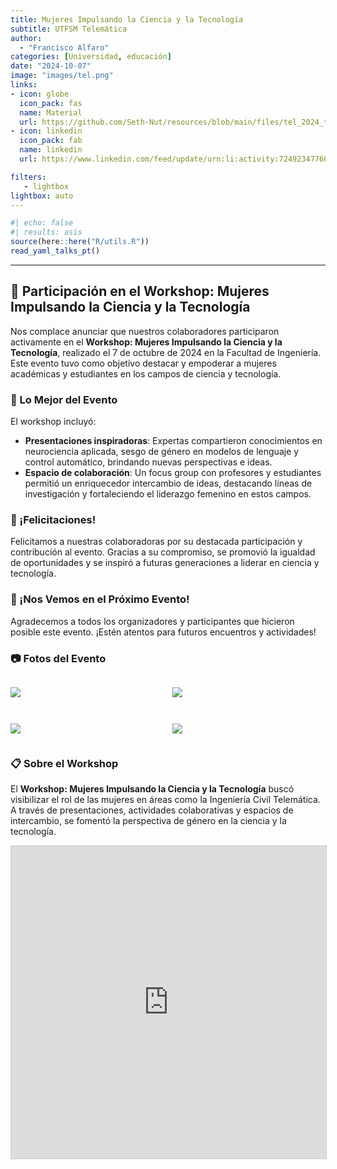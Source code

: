 ```yaml
---
title: Mujeres Impulsando la Ciencia y la Tecnología
subtitle: UTFSM Telemática
author: 
  - "Francisco Alfaro"
categories: [Universidad, educación]
date: "2024-10-07"
image: "images/tel.png"
links:
- icon: globe
  icon_pack: fas
  name: Material
  url: https://github.com/Seth-Nut/resources/blob/main/files/tel_2024_talk.pdf
- icon: linkedin
  icon_pack: fab
  name: linkedin
  url: https://www.linkedin.com/feed/update/urn:li:activity:7249234776618856448

filters:
   - lightbox
lightbox: auto
---
```



```r
#| echo: false
#| results: asis
source(here::here("R/utils.R"))
read_yaml_talks_pt()
```


------------------------------------------------------------------------



## 🎉 Participación en el Workshop: Mujeres Impulsando la Ciencia y la Tecnología

Nos complace anunciar que nuestros colaboradores participaron activamente en el **Workshop: Mujeres Impulsando la Ciencia y la Tecnología**, realizado el 7 de octubre de 2024 en la Facultad de Ingeniería. Este evento tuvo como objetivo destacar y empoderar a mujeres académicas y estudiantes en los campos de ciencia y tecnología.

### 🌟 Lo Mejor del Evento

El workshop incluyó:

- **Presentaciones inspiradoras**: Expertas compartieron conocimientos en neurociencia aplicada, sesgo de género en modelos de lenguaje y control automático, brindando nuevas perspectivas e ideas.
- **Espacio de colaboración**: Un focus group con profesores y estudiantes permitió un enriquecedor intercambio de ideas, destacando líneas de investigación y fortaleciendo el liderazgo femenino en estos campos.

### 👏 ¡Felicitaciones!

Felicitamos a nuestras colaboradoras por su destacada participación y contribución al evento. Gracias a su compromiso, se promovió la igualdad de oportunidades y se inspiró a futuras generaciones a liderar en ciencia y tecnología.

### 📅 ¡Nos Vemos en el Próximo Evento!

Agradecemos a todos los organizadores y participantes que hicieron posible este evento. ¡Estén atentos para futuros encuentros y actividades!

### 📷 Fotos del Evento

::: {style="display: grid; grid-template-columns: repeat(2, 1fr); grid-gap: 1em;"}

![](images/img_01.jpeg){group="my-gallery"}

![](images/img_02.jpeg){group="my-gallery"}

![](images/img_03.jpeg){group="my-gallery"}

![](images/img_04.jpeg){group="my-gallery"}

:::





### 📋 Sobre el Workshop

El **Workshop: Mujeres Impulsando la Ciencia y la Tecnología** buscó visibilizar el rol de las mujeres en áreas como la Ingeniería Civil Telemática. A través de presentaciones, actividades colaborativas y espacios de intercambio, se fomentó la perspectiva de género en la ciencia y la tecnología.


<iframe src="https://www.slideshare.net/slideshow/embed_code/key/c5sahH6L09kdHk?hostedIn=slideshare&page=upload" width="700" height="500" frameborder="0" marginwidth="0" marginheight="0" scrolling="no" style="border:1px solid #CCC; border-width:1px; margin-bottom:5px; max-width: 100%;" allowfullscreen> </iframe>


